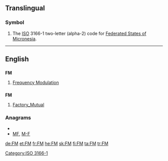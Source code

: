 {{also|fm|Fm|.fm}}
==Translingual==
===Symbol===
{{infl|mul|symbol}}
# The [[ISO]] 3166-1 two-letter (alpha-2) code for [[Federated States of Micronesia]].

[[Category:ISO 3166-1]]
----

==English==

==={{initialism}}===
'''FM'''

# [[frequency modulation|Frequency Modulation]]

==={{abbreviation}}===
'''FM'''

# {{construction|insurance}} [[w:Factory Mutual|Factory_Mutual]]

===Anagrams===
* {{alphagram|fm}}
* [[MF#English|MF]], [[M-F#English|M-F]]


[[de:FM]]
[[et:FM]]
[[fr:FM]]
[[he:FM]]
[[sk:FM]]
[[fi:FM]]
[[ta:FM]]
[[tr:FM]]